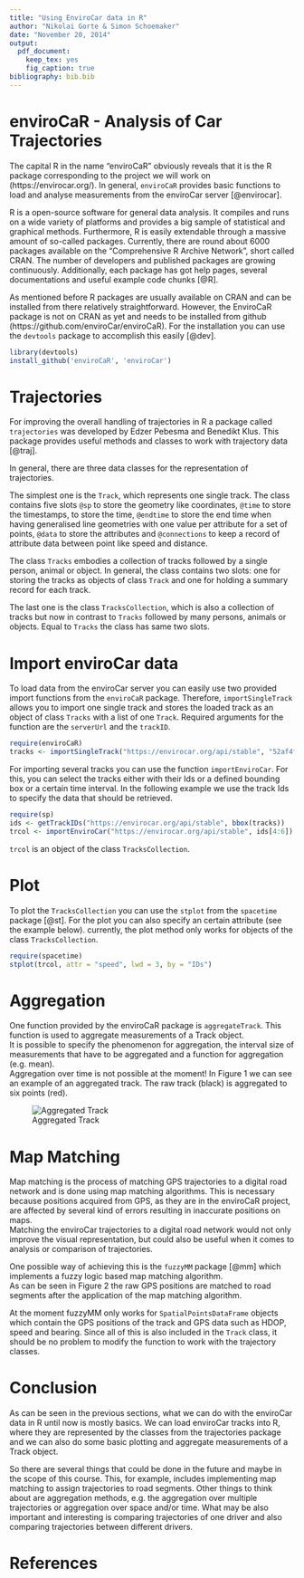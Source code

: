 ```yaml
---
title: "Using EnviroCar data in R"
author: "Nikolai Gorte & Simon Schoemaker"
date: "November 20, 2014"
output:
  pdf_document:
    keep_tex: yes
    fig_caption: true
bibliography: bib.bib
---
```

# enviroCaR - Analysis of Car Trajectories

The capital R in the name "enviroCaR" obviously reveals that it is the R package corresponding to the project we will work on (https://envirocar.org/). In general, `enviroCaR` provides basic functions to load and analyse measurements from the enviroCar server [@envirocar]. 
 
R is a open-source software for general data analysis. It compiles and runs on a wide variety of platforms and provides a big sample of statistical and graphical methods. Furthermore, R is easily extendable through a massive amount of so-called packages. Currently, there are round about 6000 packages available on the "Comprehensive R Archive Network", short called CRAN. The number of developers and published packages are growing continuously. Additionally, each package has got help pages, several documentations and useful example code chunks [@R].

As mentioned before R packages are usually available on CRAN and can be installed from there relatively straightforward. However, the EnviroCaR package is not on CRAN as yet and needs to be installed from github (https://github.com/enviroCar/enviroCaR). For the installation you can use the `devtools` package to accomplish this easily [@dev].

```r
library(devtools)
install_github('enviroCaR', 'enviroCar')
``` 

# Trajectories
For improving the overall handling of trajectories in R a package called `trajectories` was developed by Edzer Pebesma and Benedikt Klus. This package provides useful methods and classes to work with trajectory data [@traj]. 

In general, there are three data classes for the representation of trajectories.

The simplest one is the `Track`, which represents one single track.  The class contains five slots `@sp` to store the geometry like coordinates, `@time` to store the timestamps,
to store the time, `@endtime` to store the end time when having generalised line
geometries with one value per attribute for a set of points, `@data` to store the attributes and `@connections` to keep a record of attribute data between point like speed and distance.

The class `Tracks` embodies a collection of tracks followed by a single person,
animal or object. In general, the class contains two slots: one for storing the tracks
as objects of class `Track` and one for holding a summary record for each track.

The last one is the class `TracksCollection`, which is also a collection of tracks but now in contrast to `Tracks` followed by many persons, animals or objects. Equal to `Tracks` the class has same two slots.
 
# Import enviroCar data
To load data from the enviroCar server you can easily use two provided import functions from the `enviroCaR` package. 
Therefore, `importSingleTrack` allows you to import one single track and stores the loaded track as an object of class `Tracks` with a list of one `Track`. Required arguments for the function are the `serverUrl` and the `trackID`.

```r
require(enviroCaR)
tracks <- importSingleTrack("https://envirocar.org/api/stable", "52af4fd3e4b0593cce13bfc7")
```

For importing several tracks you can use the function `importEnviroCar`. For this, you can select the tracks either with their Ids or a defined bounding box or a certain time interval.
In the following example we use the track Ids to specify the data that should be retrieved.  
 
```r
require(sp)
ids <- getTrackIDs("https://envirocar.org/api/stable", bbox(tracks))
trcol <- importEnviroCar("https://envirocar.org/api/stable", ids[4:6])
```
`trcol` is an object of the class `TracksCollection`.  

# Plot 
To plot the `TracksCollection` you can use the `stplot` from the `spacetime` package [@st].
For the plot you can also specify an certain attribute (see the example below). currently, the plot method only works for objects of the class `TracksCollection`. 
```r
require(spacetime)
stplot(trcol, attr = "speed", lwd = 3, by = "IDs")
```

\begin{figure}[h!]
  \centering
    \includegraphics[width=1\textwidth]{figures/stplot.png}
    \caption{Plot TracksCollection with attribute speed}
    \label{fig:st}
\end{figure}

\newpage

# Aggregation
One function provided by the enviroCaR package is `aggregateTrack`.
This function is used to aggregate measurements of a Track object.  
It is possible to specify the phenomenon for aggregation, the interval size
of measurements that have to be aggregated and a function for aggregation (e.g. mean).  
Aggregation over time is not possible at the moment!
In Figure 1 we can see an example of an aggregated track. The raw track (black) is
aggregated to six points (red).

![Aggregated Track](figures/agg.png)


# Map Matching
Map matching is the process of matching GPS trajectories to a digital road
network and is done using map matching algorithms.
This is necessary because positions acquired from GPS, as they are in the
enviroCaR project, are affected by several kind of errors resulting in inaccurate
positions on maps.  
Matching the enviroCar trajectories to a digital road network would not only improve
the visual representation, but could also be useful when it comes to analysis or
comparison of trajectories.


One possible way of achieving this is the `fuzzyMM` package [@mm] which implements
a fuzzy logic based map matching algorithm.  
As can be seen in Figure 2 the raw GPS positions are matched to road segments after the
application of the map matching algorithm.

\begin{figure}[h!]
  \centering
    \includegraphics[width=1\textwidth]{figures/urban.png}
    \caption{Map Matching}
    \label{fig:mm}
\end{figure}

At the moment fuzzyMM only works for `SpatialPointsDataFrame` objects which contain the 
GPS positions of the track and GPS data such as HDOP, speed and bearing.
Since all of this is also included in the `Track` class, it should be no problem to modify
the function to work with the trajectory classes.



# Conclusion
As can be seen in the previous sections, what we can do with the enviroCar data in R
until now is mostly basics.
We can load enviroCar tracks into R, where they are represented by the classes from the 
trajectories package and we can also do some basic plotting and aggregate measurements of a Track object.


So there are several things that could be done in the future and maybe in the scope of this course. 
This, for example, includes implementing map matching to assign trajectories to road segments.
Other things to think about are aggregation methods, e.g. the aggregation over multiple trajectories
or aggregation over space and/or time.
What may be also important and interesting is comparing trajectories of one driver and also 
comparing trajectories between different drivers.


# References

